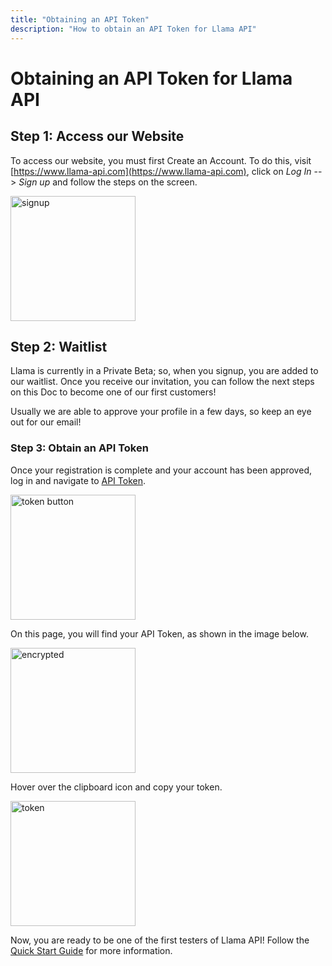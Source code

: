 ```yaml
---
title: "Obtaining an API Token"
description: "How to obtain an API Token for Llama API"
---
```


# Obtaining an API Token for Llama API

## Step 1: Access our Website

To access our website, you must first Create an Account. To do this,
visit [https://www.llama-api.com](https://www.llama-api.com), click on
_Log In_ --> _Sign up_ and follow the steps on the screen.

<img height="200" src="/images/signup-screen.png" alt="signup" />

## Step 2: Waitlist

Llama is currently in a Private Beta; so, when you signup, you are added to our waitlist.
Once you receive our invitation, you can follow the next steps on this Doc to become one
of our first customers!

<Info>
  Usually we are able to approve your profile in a few days, so keep an eye out
  for our email!
</Info>

### Step 3: Obtain an API Token

Once your registration is complete and your account has been approved, log in and navigate to [API Token](https://www.llama-api.com/account/api-token).

<img height="200" src="/images/login.png" alt="token button" />

On this page, you will find your API Token, as shown in the image below.

<img height="200" src="/images/encrypted-token.png" alt="encrypted" />

Hover over the clipboard icon and copy your token.

<img height="200" src="/images/token-api.png" alt="token" />

Now, you are ready to be one of the first testers of Llama API! Follow the [Quick Start Guide](/quickstart) for more information.
